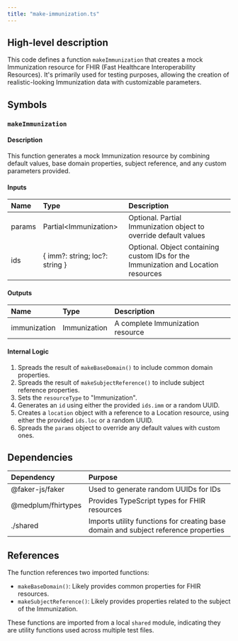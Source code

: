 ```yaml
---
title: "make-immunization.ts"
---
```


## High-level description
This code defines a function `makeImmunization` that creates a mock Immunization resource for FHIR (Fast Healthcare Interoperability Resources). It's primarily used for testing purposes, allowing the creation of realistic-looking Immunization data with customizable parameters.

## Symbols

### `makeImmunization`
#### Description
This function generates a mock Immunization resource by combining default values, base domain properties, subject reference, and any custom parameters provided.

#### Inputs
| Name | Type | Description |
|:-----|:-----|:------------|
| params | Partial&lt;Immunization&gt; | Optional. Partial Immunization object to override default values |
| ids | { imm?: string; loc?: string } | Optional. Object containing custom IDs for the Immunization and Location resources |

#### Outputs
| Name | Type | Description |
|:-----|:-----|:------------|
| immunization | Immunization | A complete Immunization resource |

#### Internal Logic
1. Spreads the result of `makeBaseDomain()` to include common domain properties.
2. Spreads the result of `makeSubjectReference()` to include subject reference properties.
3. Sets the `resourceType` to "Immunization".
4. Generates an `id` using either the provided `ids.imm` or a random UUID.
5. Creates a `location` object with a reference to a Location resource, using either the provided `ids.loc` or a random UUID.
6. Spreads the `params` object to override any default values with custom ones.

## Dependencies
| Dependency | Purpose |
|:-----------|:--------|
| @faker-js/faker | Used to generate random UUIDs for IDs |
| @medplum/fhirtypes | Provides TypeScript types for FHIR resources |
| ./shared | Imports utility functions for creating base domain and subject reference properties |

## References
The function references two imported functions:
- `makeBaseDomain()`: Likely provides common properties for FHIR resources.
- `makeSubjectReference()`: Likely provides properties related to the subject of the Immunization.

These functions are imported from a local `shared` module, indicating they are utility functions used across multiple test files.